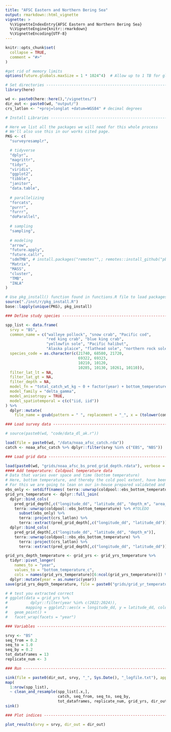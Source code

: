 ```yaml
---
title: "AFSC Eastern and Northern Bering Sea"
output: rmarkdown::html_vignette
vignette: >
  %\VignetteIndexEntry{AFSC Eastern and Northern Bering Sea}
  %\VignetteEngine{knitr::rmarkdown}
  %\VignetteEncoding{UTF-8}
---
```


```r
knitr::opts_chunk$set(
  collapse = TRUE,
  comment = "#>"
)
```


```r

#get rid of memory limits
options(future.globals.maxSize = 1 * 1024^4)  # Allow up to 1 TB for globals

# Set directories --------------------------------------------------------------
library(here)

wd <- paste0(here::here(),"/vignettes/")
dir_out <- paste0(wd, "output/")
crs_latlon <- "+proj=longlat +datum=WGS84" # decimal degrees

# Install Libraries ------------------------------------------------------------

# Here we list all the packages we will need for this whole process
# We'll also use this in our works cited page. 
PKG <- c(
  "surveyresamplr",

  # tidyverse
  "dplyr",
  "magrittr",
  "tidyr",
  "viridis",
  "ggplot2", 
  "tibble",
  "janitor", 
  "data.table", 
  
  # parallelizing
  "forcats",
  "purrr",
  "furrr", 
  "doParallel",
  
  # sampling
  "sampling",
  
  # modeling
  "arrow", 
  "future.apply", 
  "future.callr", 
  "sdmTMB", # install.packages("remotes"",; remotes::install_github("pbs-assess/sdmTMBextra", dependencies = TRUE",
  "Matrix", 
  "MASS",
  "cluster", 
  "TMB", 
  "INLA" 
)

# Use pkg_install() function found in functions.R file to load packages
source("./inst/r/pkg_install.R")
base::lapply(unique(PKG), pkg_install)

### Define study species -------------------------------------------------------

spp_list <- data.frame(
  srvy = "BS",
  common_name = c("walleye pollock", "snow crab", "Pacific cod", 
                  "red king crab", "blue king crab", 
                  "yellowfin sole", "Pacific halibut", 
                  "Alaska plaice", "flathead sole", "northern rock sole", "arrowtooth flounder"), 
  species_code = as.character(c(21740, 68580, 21720, 
                                69322, 69323, 
                                10210, 10120, 
                                10285, 10130, 10261, 10110)), 
  filter_lat_lt = NA, 
  filter_lat_gt = NA, 
  filter_depth = NA, 
  model_fn = "total_catch_wt_kg ~ 0 + factor(year) + bottom_temperature_c + depth_m",
  model_family = "delta_gamma",
  model_anisotropy = TRUE,
  model_spatiotemporal = c(c("iid, iid"))
) %>% 
  dplyr::mutate( 
    file_name = gsub(pattern = " ", replacement = "_", x = (tolower(common_name)))  )

### Load survey data -----------------------------------------------------------

# source(paste0(wd, "code/data_dl_ak.r"))

load(file = paste0(wd, "/data/noaa_afsc_catch.rda"))
catch <- noaa_afsc_catch %>% dplyr::filter(srvy %in% c("EBS", "NBS"))

### Load grid data -------------------------------------------------------------

load(paste0(wd, "grids/noaa_afsc_bs_pred_grid_depth.rdata"), verbose = TRUE)
#### Add temperature: Coldpool temperature data
# Data that varies over space and time (bottom temperature)
# Here, bottom temperature, and thereby the cold pool extent, have been show to drive the distribution of many species. This is especially true for walleye pollock.
# For this we are going to lean on our in-house prepared validated and pre-prepared [{coldpool} R package](https://github.com/afsc-gap-products/coldpool) (S. Rohan, L. Barnett, and N. Charriere). This data interpolates over the whole area of the survey so there are no missing data.
ebs_only <- setdiff(names( terra::unwrap(coldpool::ebs_bottom_temperature)), names( terra::unwrap(coldpool::nbs_ebs_bottom_temperature)))
grid_yrs_temperature <- dplyr::full_join(
  dplyr::bind_cols(
    pred_grid_depth[,c("longitude_dd", "latitude_dd", "depth_m", "area_km2")], 
    terra::unwrap(coldpool::ebs_bottom_temperature) %>% #TOLEDO
      subset(ebs_only) %>%
      terra::project(crs_latlon) %>%
      terra::extract(pred_grid_depth[,c("longitude_dd", "latitude_dd")])) , 
  dplyr::bind_cols(
    pred_grid_depth[,c("longitude_dd", "latitude_dd", "depth_m")], 
    terra::unwrap(coldpool::nbs_ebs_bottom_temperature) %>%
      terra::project(crs_latlon) %>%
      terra::extract(pred_grid_depth[,c("longitude_dd", "latitude_dd")])) )

grid_yrs_depth_temperature <- grid_yrs <- grid_yrs_temperature %>% 
  tidyr::pivot_longer(
    names_to = "year",
    values_to = "bottom_temperature_c", 
    cols = names(grid_yrs_temperature)[6:ncol(grid_yrs_temperature)]) %>% 
  dplyr::mutate(year = as.numeric(year))
save(grid_yrs_depth_temperature, file = paste0("grids/grid_yr_temperature/noaa_afsc_bs_pred_grid_depth_temperature.rdata"))

# # test you extracted correct
# ggplot(data = grid_yrs %>% 
#          dplyr::filter(year %in% c(2022:2024)), 
#        mapping = ggplot2::aes(x = longitude_dd, y = latitude_dd, color = bottom_temperature_c)) +
#   geom_point() +
#   facet_wrap(facets = "year")

### Variables ------------------------------------------------------------------

srvy <- "BS"
seq_from = 0.2
seq_to = 1.0
seq_by = 0.2 
tot_dataframes = 13
replicate_num <- 3

### Run ------------------------------------------------------------------------

sink(file = paste0(dir_out, srvy, "_", Sys.Date(), "_logfile.txt"), append=FALSE, split=TRUE)  # for screen and log
map(
  1:nrow(spp_list), 
  ~ clean_and_resample(spp_list[.x,], 
                       catch, seq_from, seq_to, seq_by, 
                       tot_dataframes, replicate_num, grid_yrs, dir_out, test = TRUE))
sink()

### Plot indices --------------------------------------------------------------

plot_results(srvy = srvy, dir_out = dir_out) 


```


